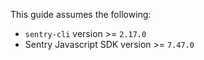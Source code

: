 <Note>

This guide assumes the following:

- `sentry-cli` version >= `2.17.0`
- Sentry Javascript SDK version >= `7.47.0`

</Note>
